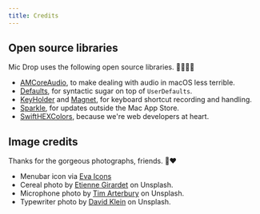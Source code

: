 ```yaml
---
title: Credits
---
```



<Panel>

## Open source libraries

Mic Drop uses the following open source libraries. 👩🏾‍💻💥

- [AMCoreAudio](https://github.com/rnine/AMCoreAudio), to make dealing with audio in macOS less terrible.
- [Defaults](https://github.com/sindresorhus/Defaults), for syntactic sugar on top of `UserDefaults`.
- [KeyHolder](https://github.com/Clipy/KeyHolder) and [Magnet](https://github.com/Clipy/Magnet), for keyboard shortcut recording and handling.
- [Sparkle](https://sparkle-project.org/), for updates outside the Mac App Store.
- [SwiftHEXColors](https://github.com/thii/SwiftHEXColors), because we're web developers at heart.

## Image credits

Thanks for the gorgeous photographs, friends. 📸❤️

- Menubar icon via [Eva Icons](https://akveo.github.io/eva-icons/#/)
- Cereal photo by [Etienne Girardet](https://unsplash.com/@etiennegirardet?utm_medium=referral&amp;utm_campaign=photographer-credit&amp;utm_content=creditBadge) on Unsplash.
- Microphone photo by [Tim Arterbury](https://unsplash.com/@tim_arterbury?utm_medium=referral&amp;utm_campaign=photographer-credit&amp;utm_content=creditBadge) on Unsplash.
- Typewriter photo by [David Klein](https://unsplash.com/@diklein?utm_medium=referral&amp;utm_campaign=photographer-credit&amp;utm_content=creditBadge) on Unsplash.

</Panel>
